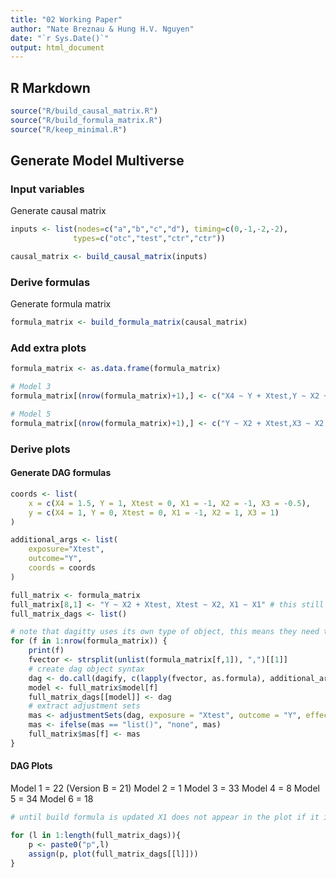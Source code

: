 ```yaml
---
title: "02 Working Paper"
author: "Nate Breznau & Hung H.V. Nguyen"
date: "`r Sys.Date()`"
output: html_document
---
```


## R Markdown

```r

source("R/build_causal_matrix.R")
source("R/build_formula_matrix.R")
source("R/keep_minimal.R")
```

## Generate Model Multiverse

### Input variables

Generate causal matrix

```r
inputs <- list(nodes=c("a","b","c","d"), timing=c(0,-1,-2,-2),
              types=c("otc","test","ctr","ctr"))

causal_matrix <- build_causal_matrix(inputs)
```

### Derive formulas

Generate formula matrix

```r

formula_matrix <- build_formula_matrix(causal_matrix)
```

### Add extra plots

```r
formula_matrix <- as.data.frame(formula_matrix)

# Model 3
formula_matrix[(nrow(formula_matrix)+1),] <- c("X4 ~ Y + Xtest,Y ~ X2 + Xtest,Xtest ~ X2 + X1", as.numeric(nrow(formula_matrix)+1))

# Model 5
formula_matrix[(nrow(formula_matrix)+1),] <- c("Y ~ X2 + Xtest,X3 ~ X2,Xtest ~ X3 + X2 + X1", as.numeric(nrow(formula_matrix)+1))

```


### Derive plots

#### Generate DAG formulas

```r
coords <- list(
    x = c(X4 = 1.5, Y = 1, Xtest = 0, X1 = -1, X2 = -1, X3 = -0.5),
    y = c(X4 = 1, Y = 0, Xtest = 0, X1 = -1, X2 = 1, X3 = 1)
)

additional_args <- list(
    exposure="Xtest",
    outcome="Y",
    coords = coords
)

full_matrix <- formula_matrix
full_matrix[8,1] <- "Y ~ X2 + Xtest, Xtest ~ X2, X1 ~ X1" # this still doesn't work, the plotting drops the X1
full_matrix_dags <- list()

# note that dagitty uses its own type of object, this means they need to be stored separately in a list
for (f in 1:nrow(formula_matrix)) {
    print(f)
    fvector <- strsplit(unlist(formula_matrix[f,1]), ",")[[1]]
    # create dag object syntax
    dag <- do.call(dagify, c(lapply(fvector, as.formula), additional_args))
    model <- full_matrix$model[f]
    full_matrix_dags[[model]] <- dag
    # extract adjustment sets
    mas <- adjustmentSets(dag, exposure = "Xtest", outcome = "Y", effect = "direct")
    mas <- ifelse(mas == "list()", "none", mas)
    full_matrix$mas[f] <- mas
}
```

#### DAG Plots

Model 1 = 22 (Version B = 21)
Model 2 = 1
Model 3 = 33
Model 4 = 8 
Model 5 = 34
Model 6 = 18

```r

# until build formula is updated X1 does not appear in the plot if it is not connected to anything

for (l in 1:length(full_matrix_dags)){
    p <- paste0("p",l)
    assign(p, plot(full_matrix_dags[[l]]))
}


```

